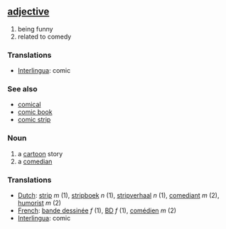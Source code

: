 == [[adjective]] ==
# being funny
# related to comedy

=== Translations ===
*[[Interlingua]]: comic

=== See also ===
*[[comical]]
*[[comic book]]
*[[comic strip]]

=== Noun ===
# a [[cartoon]] story
# a [[comedian]]

=== Translations ===
*[[Dutch]]: [[strip]] ''m'' (1), [[stripboek]] ''n'' (1), [[stripverhaal]] ''n'' (1), [[comediant]] ''m'' (2), [[humorist]] ''m'' (2)
*[[French]]: [[bande dessinée]] ''f'' (1), [[BD]] ''f'' (1), [[comédien]] ''m'' (2)
*[[Interlingua]]: comic